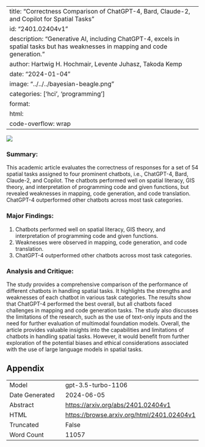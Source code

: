 
---
title: "Correctness Comparison of ChatGPT-4, Bard, Claude-2, and Copilot for Spatial Tasks"
id: "2401.02404v1"
description: "Generative AI, including ChatGPT-4, excels in spatial tasks but has weaknesses in mapping and code generation."
author: Hartwig H. Hochmair, Levente Juhasz, Takoda Kemp
date: "2024-01-04"
image: "../../../bayesian-beagle.png"
categories: ['hci', 'programming']
format:
  html:
    code-overflow: wrap
---

![](../../../bayesian-beagle.png)

### Summary:
This academic article evaluates the correctness of responses for a set of 54 spatial tasks assigned to four prominent chatbots, i.e., ChatGPT-4, Bard, Claude-2, and Copilot. The chatbots performed well on spatial literacy, GIS theory, and interpretation of programming code and given functions, but revealed weaknesses in mapping, code generation, and code translation. ChatGPT-4 outperformed other chatbots across most task categories.

### Major Findings:
1. Chatbots performed well on spatial literacy, GIS theory, and interpretation of programming code and given functions.
2. Weaknesses were observed in mapping, code generation, and code translation.
3. ChatGPT-4 outperformed other chatbots across most task categories.

### Analysis and Critique:
The study provides a comprehensive comparison of the performance of different chatbots in handling spatial tasks. It highlights the strengths and weaknesses of each chatbot in various task categories. The results show that ChatGPT-4 performed the best overall, but all chatbots faced challenges in mapping and code generation tasks. The study also discusses the limitations of the research, such as the use of text-only inputs and the need for further evaluation of multimodal foundation models. Overall, the article provides valuable insights into the capabilities and limitations of chatbots in handling spatial tasks. However, it would benefit from further exploration of the potential biases and ethical considerations associated with the use of large language models in spatial tasks.

## Appendix

|          |          |
|----------|----------|
| Model     | gpt-3.5-turbo-1106       |
| Date Generated     | 2024-06-05       |
| Abstract | [https://arxiv.org/abs/2401.02404v1](https://arxiv.org/abs/2401.02404v1)        |
| HTML     | [https://browse.arxiv.org/html/2401.02404v1](https://browse.arxiv.org/html/2401.02404v1)       |
| Truncated       | False       |
| Word Count       | 11057       |
